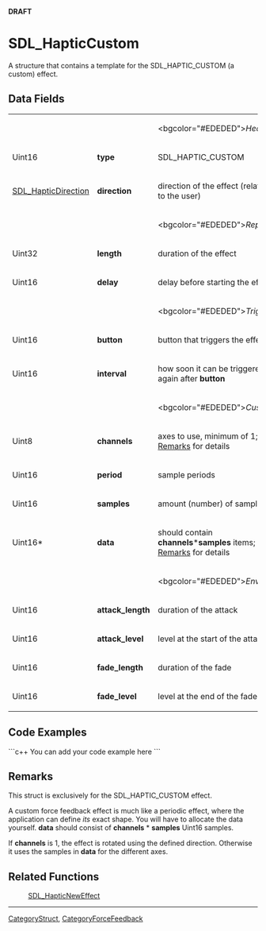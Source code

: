 <!-- pragma section-numbers off -->
<!-- pragma disable-camelcase -->
'''DRAFT'''

= SDL_HapticCustom =
A structure that contains a template for the SDL_HAPTIC_CUSTOM (a custom) effect.


== Data Fields ==
{|
|
|
|<bgcolor="#EDEDED">''Header''
|-
|Uint16
|'''type'''
|SDL_HAPTIC_CUSTOM
|-
|[[SDL_HapticDirection]]
|'''direction'''
|direction of the effect (relative to the user)
|-
|
|
|<bgcolor="#EDEDED">''Replay''
|-
|Uint32
|'''length'''
|duration of the effect
|-
|Uint16
|'''delay'''
|delay before starting the effect
|-
|
|
|<bgcolor="#EDEDED">''Trigger''
|-
|Uint16
|'''button'''
|button that triggers the effect
|-
|Uint16
|'''interval'''
|how soon it can be triggered again after '''button'''
|-
|
|
|<bgcolor="#EDEDED">''Custom''
|-
|Uint8
|'''channels'''
|axes to use, minimum of 1; see [[#Remarks|Remarks]] for details
|-
|Uint16
|'''period'''
|sample periods
|-
|Uint16
|'''samples'''
| amount (number) of samples
|-
|Uint16*
|'''data'''
|should contain '''channels'''*'''samples''' items; see [[#Remarks|Remarks]] for details
|-
|
|
|<bgcolor="#EDEDED">''Envelope''
|-
|Uint16
|'''attack_length'''
|duration of the attack
|-
|Uint16
|'''attack_level'''
|level at the start of the attack
|-
|Uint16
|'''fade_length'''
|duration of the fade
|-
|Uint16
|'''fade_level'''
|level at the end of the fade
|}

== Code Examples ==
```c++
You can add your code example here
```

== Remarks ==
This struct is exclusively for the SDL_HAPTIC_CUSTOM effect.

A custom force feedback effect is much like a periodic effect, where the application can define ''its'' exact shape. You will have to allocate the data yourself.
<!-- <span style="color: green;">I think this should be a new paragraph or moved down to connect to the next one.</span> --> '''data''' should consist of '''channels''' * '''samples''' Uint16 samples. <!-- <span style="color: green;">This is basically repeated above. Is there a better way to say this and still be correct and readable to programmers but also to people who speak English?</span> -->

If '''channels''' is 1, the effect is rotated using the defined direction. Otherwise it uses the samples in '''data''' for the different axes.

== Related Functions ==
:[[SDL_HapticNewEffect]]

----
[[CategoryStruct]], [[CategoryForceFeedback]]
